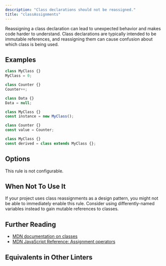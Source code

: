 ```yaml
---
description: "Class declarations should not be reassigned."
title: "classAssignments"
---
```



<RuleSummary plugin="ts" rule="classAssignments" />

Reassigning a class declaration can lead to unexpected behavior and makes code harder to understand.
Class declarations are typically intended to be immutable references, and reassigning them can cause confusion about which class is being used.

## Examples

<Tabs>
<TabItem label="❌ Incorrect">

```ts
class MyClass {}
MyClass = 0;
```

```ts
class Counter {}
Counter++;
```

```ts
class Data {}
Data = null;
```

</TabItem>
<TabItem label="✅ Correct">

```ts
class MyClass {}
const instance = new MyClass();
```

```ts
class Counter {}
const value = Counter;
```

```ts
class MyClass {}
const derived = class extends MyClass {};
```

</TabItem>
</Tabs>

## Options

This rule is not configurable.

## When Not To Use It

If your project uses class reassignments as a design pattern, you might not be able to immediately enable this rule.
Consider using differently-named variables instead to gain mutable references to classes.

## Further Reading

- [MDN documentation on classes](https://developer.mozilla.org/en-US/docs/Web/JavaScript/Reference/Classes)
- [MDN JavaScript Reference: Assignment operators](https://developer.mozilla.org/en-US/docs/Web/JavaScript/Reference/Operators#assignment_operators)

## Equivalents in Other Linters

<RuleEquivalents pluginId="ts" ruleId="classAssignments" />
